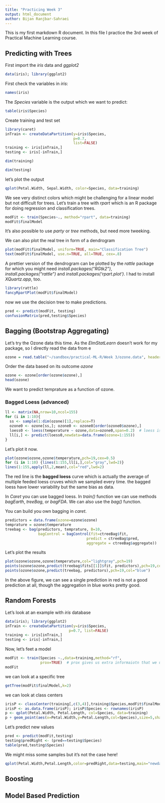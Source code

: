 ```yaml
---
title: "Practicing Week 3"
output: html_document
author: Bijan Ranjbar-Sahraei
---
```


This is my first markdown R document. In this file I practice the 3rd week of Practical Machine Learning course.

## Predicting with Trees

First import the *iris* data and *ggplot2*
```r
data(iris); library(ggplot2)
```
First check the variables in *iris*:

```r
names(iris)
```

The *Species* variable is the output which we want to predict: 
```r
table(iris$Species)
```

Create training and test set

```r
library(caret)
inTrain <- createDataPartition(y=iris$Species,
                               p=0.7,
                               list=FALSE)
training <- iris[inTrain,]
testing <- iris[-inTrain,]
```
```r
dim(training)
```

```r
dim(testing)
```

let's plot the output  
```r
qplot(Petal.Width, Sepal.Width, color=Species, data=training)
```

We see very distinct colors which might be challenging for a linear model but not difficult for trees. Let's train a tree with *rpart* which is an R package for doing regression and classification trees. 

```r
modFit <- train(Species~., method="rpart", data=training) 
modFit$finalModel
```
It's also possible to use *party* or *tree* methods, but need more tweeking.
 
We can also plot the real tree in form of a dendrogram
```r
plot(modFit$finalModel, uniform=TRUE, main="Classification Tree")
text(modFit$finalModel, use.n=TRUE, all=TRUE, cex=.8)
```

A prettier version of the dendrogram can be plotted by the *rattle* package for which you might need *install.packages("RGtk2")*, *install.packages("rattle")* and *install.packages('rpart.plot')*. I had to install *XQuartz.app*, too.
```r
library(rattle)
fancyRpartPlot(modFit$finalModel)
```

now we use the decision tree to make predictions. 
```r
pred <- predict(modFit, testing)
confusionMatrix(pred,testing$Species)
```

## Bagging (Bootstrap Aggregating)
Let's try the Ozone data this time. As the *ElmStatLearn* doesn't work for my package, so I directly read the data from e
```r
ozone = read.table("~/sandbox/practical-ML-R/Week 3/ozone.data", header=TRUE)
```

Order the data based on its outcome *ozone*
```r
ozone <- ozone[order(ozone$ozone),]
head(ozone)
```
We want to predict temprature as a function of ozone.

### Bagged Loess (advanced)
```r
ll <- matrix(NA,nrow=10,ncol=155)
for (i in 1:10){
  ss <- sample(1:dim(ozone)[1],replace=T)
  ozone0 <- ozone[ss,]; ozone0 <- ozone0[order(ozone0$ozone),]
  loess0 <- loess(temperature ~ ozone,data=ozone0,span=0.2)  # loess is a smooth curve that you fit through the data, similar to the spline model fit
  ll[i,] <- predict(loess0,newdata=data.frame(ozone=1:155))
}
```

Let's plot it now.
```r
plot(ozone$ozone,ozone$temperature,pch=19,cex=0.5)
for (i in 1:10) {lines(1:155,ll[i,],col="gray",lwd=2)}
lines(1:155,apply(ll,2,mean),col="red",lwd=2)
```

The red line is the **bagged loess** curve which is actually the average of multiple feeded loess cruves which we sampled every time. the bagged loess have lower variability but the same bias as data.

In *Caret* you can use bagged loess. In *train()* function we can use methods *bagEarth*, *treeBag*, or *bagFDA*. We can also use the *bag()* function. 

You can build you own bagging in *caret*.
```r
predictors = data.frame(ozone=ozone$ozone)
temprature = ozone$temperature
treebag <- bag(predictors, temprature, B=10, 
               bagControl = bagControl(fit=ctreeBag$fit,
                                     predict = ctreeBag$pred,
                                     aggregate = ctreeBag$aggregate))
```

Let's plot the results

```r
plot(ozone$ozone,ozone$temperature,col="lightgray",pch=19)
points(ozone$ozone,predict(treebag$fits[[1]]$fit, predictors),pch=19,col="red") 
points(ozone$ozone,predict(treebag, predictors),pch=19,col="blue")
```

In the above figure, we can see a single prediction in red is not a good prediction at all, though the aggregation in blue works pretty good. 


## Random Forests

Let's look at an example with *iris* database
```r
data(iris); library(ggplot2)
inTrain <- createDataPartition(y=iris$Species,
                             p=0.7, list=FALSE)
training <- iris[inTrain,]
testing <- iris[-inTrain,]
```

Now, let's feet a model
```r
modFit <- train(Species ~.,data=training,method="rf",
                prox=TRUE)  # prox gives us extra informaiotn that we use in following plot
modFit
```

we can look at a specific tree
```r
getTree(modFit$finalModel,k=2)
```

we can look at class centers

```r
irisP <- classCenter(training[,c(3,4)],training$Species,modFit$finalModel$prox)
irisP <- as.data.frame(irisP); irisP$Species <- rownames(irisP)
p <- qplot(Petal.Width, Petal.Length, col=Species, data=training)
p + geom_point(aes(x=Petal.Width,y=Petal.Length,col=Species),size=5,shape=4,data=irisP)
```

Let's predict new values

```r
pred <- predict(modFit,testing)
testing$predRight <- (pred==testing$Species)
table(pred,testing$Species)
```

We might miss some samples but it's not the case here!

```r
qplot(Petal.Width,Petal.Length,color=predRight,data=testing,main="newdata prediction")
```


## Boosting


## Model Based Prediction
